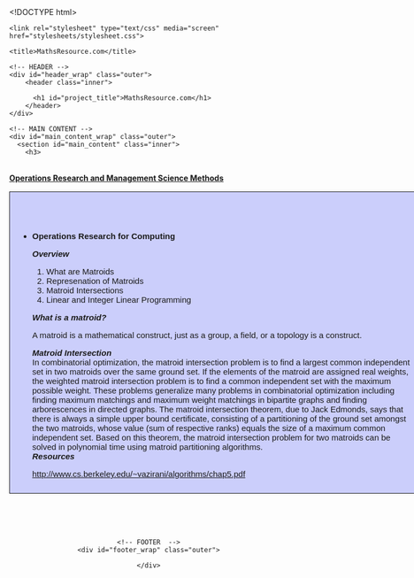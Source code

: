 <!DOCTYPE html>
<html>

  <head>
    <meta charset='utf-8'>
    <meta http-equiv="X-UA-Compatible" content="chrome=1">
    <meta name="description" content="MathsResource.com">

    <link rel="stylesheet" type="text/css" media="screen" href="stylesheets/stylesheet.css">

    <title>MathsResource.com</title>
  </head>

  <body>

    <!-- HEADER -->
    <div id="header_wrap" class="outer">
        <header class="inner">
          
          <h1 id="project_title">MathsResource.com</h1>
        </header>
    </div>

    <!-- MAIN CONTENT -->
    <div id="main_content_wrap" class="outer">
      <section id="main_content" class="inner">
        <h3>
<br>
<span style="text-decoration:underline;"><strong>Operations Research and Management Science Methods</strong></span>


<style type="text/css">
.tg  {border-collapse:collapse;border-spacing:0;}
.tg td{font-family:Arial, sans-serif;font-size:14px;padding:11px 15px;border-style:solid;border-width:1px;overflow:hidden;word-break:normal;}
.tg th{font-family:Arial, sans-serif;font-size:14px;font-weight:normal;padding:11px 15px;border-style:solid;border-width:1px;overflow:hidden;word-break:normal;}
.tg .tg-b44r{background-color:#cbcefb;vertical-align:top}
.tg .tg-yw4l{vertical-align:top}
.tg .tg-76so{font-size:15px;background-color:#cbcefb;vertical-align:top}
</style>
<center>
<table class="tg" style="undefined;table-layout: fixed; width: 750px">
<colgroup>
<col style="width: 750px">

</colgroup>

<tr>
<td class="tg-76so">
<ul>
	<li><header class="entry-header">
<h1 class="entry-title"></h1>
</header>
<div class="entry-content">

<strong>Operations Research for Computing</strong>
<p>
<em><strong>Overview</strong></em>
<ol>
<li> What are Matroids</li>
<li> Represenation of Matroids</li>
<li> Matroid Intersections</li>
<li> Linear and Integer Linear Programming</li>
</ol>
<p>
<em><strong>What is a matroid?</strong></em>

A matroid is a mathematical construct, just as a group, a field, or a topology is a construct.
<p>
<strong><em>Matroid Intersection</em></strong>
<br>
In combinatorial optimization, the matroid intersection problem is to find a largest common independent set in two matroids over the same ground set. If the elements of the matroid are assigned real weights, the weighted matroid intersection problem is to find a common independent set with the maximum possible weight. These problems generalize many problems in combinatorial optimization including finding maximum matchings and maximum weight matchings in bipartite graphs and finding arborescences in directed graphs.
The matroid intersection theorem, due to Jack Edmonds, says that there is always a simple upper bound certificate, consisting of a partitioning of the ground set amongst the two matroids, whose value (sum of respective ranks) equals the size of a maximum common independent set. Based on this theorem, the matroid intersection problem for two matroids can be solved in polynomial time using matroid partitioning algorithms.
<br>
<em><strong>Resources</strong></em>

<a href="http://www.cs.berkeley.edu/~vazirani/algorithms/chap5.pdf">http://www.cs.berkeley.edu/~vazirani/algorithms/chap5.pdf</a>

</div></li>
</ul>


</td>
</tr>
  
</table>

<br>
<br>
<br>






    <!-- FOOTER  -->
    <div id="footer_wrap" class="outer">

    </div>

    

  </body>
</html>




